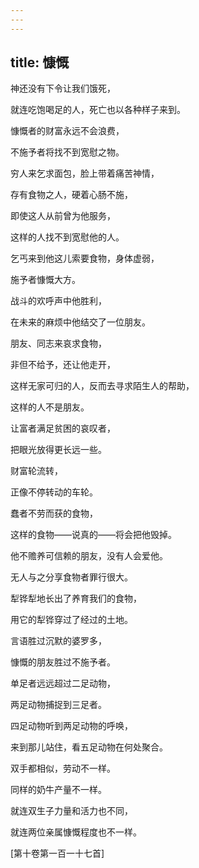 ```yaml
---
---
---
```

title: 慷慨
---




神还没有下令让我们饿死，

就连吃饱喝足的人，死亡也以各种样子来到。

慷慨者的财富永远不会浪费，

不施予者将找不到宽慰之物。

穷人来乞求面包，脸上带着痛苦神情，

存有食物之人，硬着心肠不施，

即使这人从前曾为他服务，

这样的人找不到宽慰他的人。

乞丐来到他这儿索要食物，身体虚弱，

施予者慷慨大方。

战斗的欢呼声中他胜利，

在未来的麻烦中他结交了一位朋友。

朋友、同志来哀求食物，

非但不给予，还让他走开，

这样无家可归的人，反而去寻求陌生人的帮助，

这样的人不是朋友。

让富者满足贫困的哀叹者，

把眼光放得更长远一些。

财富轮流转，

正像不停转动的车轮。

蠢者不劳而获的食物，

这样的食物——说真的——将会把他毁掉。

他不赡养可信赖的朋友，没有人会爱他。

无人与之分享食物者罪行很大。

犁铧犁地长出了养育我们的食物，

用它的犁铧穿过了经过的土地。

言语胜过沉默的婆罗多，

慷慨的朋友胜过不施予者。

单足者远远超过二足动物，

两足动物捕捉到三足者。

四足动物听到两足动物的呼唤，

来到那儿站住，看五足动物在何处聚合。

双手都相似，劳动不一样。

同样的奶牛产量不一样。

就连双生子力量和活力也不同，

就连两位亲属慷慨程度也不一样。

[第十卷第一百一十七首]